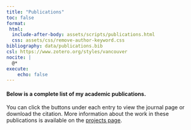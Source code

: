 ```yaml
---
title: "Publications"
toc: false
format:
 html:
  include-after-body: assets/scripts/publications.html
  css: assets/css/remove-author-keyword.css
bibliography: data/publications.bib
csl: https://www.zotero.org/styles/vancouver
nocite: |
  @*
execute:
    echo: false
---
```


#### **Below is a complete list of my academic publications.**

You can click the buttons under each entry to view the journal page or download the citation. More information about the work in these publications is available on the [projects page](projects.qmd "Oliver F. Anderson, MS - Projects").

:::: pub-list
::: {#refs}
:::
::::